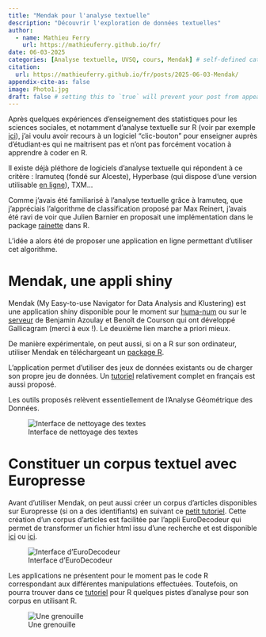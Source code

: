 ```yaml
---
title: "Mendak pour l'analyse textuelle"
description: "Découvrir l'exploration de données textuelles"
author:
  - name: Mathieu Ferry
    url: https://mathieuferry.github.io/fr/
date: 06-03-2025
categories: [Analyse textuelle, UVSQ, cours, Mendak] # self-defined categories
citation: 
  url: https://mathieuferry.github.io/fr/posts/2025-06-03-Mendak/ 
appendix-cite-as: false
image: Photo1.jpg
draft: false # setting this to `true` will prevent your post from appearing on your listing page until you're ready!
---
```


Après quelques expériences d'enseignement des statistiques pour les sciences sociales, et notamment d'analyse textuelle sur R (voir par exemple [ici](https://mathieuferry.github.io/PondicherryWorkshop/)), j'ai voulu avoir recours à un logiciel "clic-bouton" pour enseigner auprès d'étudiant·es qui ne maitrisent pas et n'ont pas forcément vocation à apprendre à coder en R.

Il existe déjà pléthore de logiciels d'analyse textuelle qui répondent à ce critère : Iramuteq (fondé sur Alceste), Hyperbase (qui dispose d'une version utilisable [en ligne](https://hyperbase.unice.fr/)), TXM...

Comme j'avais été familiarisé à l'analyse textuelle grâce à Iramuteq, que j'appréciais l'algorithme de classification proposé par Max Reinert, j'avais été ravi de voir que Julien Barnier en proposait une implémentation dans le package [rainette](https://juba.github.io/rainette/index.html) dans R.

L'idée a alors été de proposer une application en ligne permettant d'utiliser cet algorithme.

# Mendak, une appli shiny

Mendak (My Easy-to-use Navigator for Data Analysis and Klustering) est une application shiny disponible pour le moment sur [huma-num](https://analytics.huma-num.fr/Mathieu.Ferry/mendak/) ou sur le [serveur](https://shiny.ens-paris-saclay.fr/app/mendak) de Benjamin Azoulay et Benoît de Courson qui ont développé Gallicagram (merci à eux !). Le deuxième lien marche a priori mieux.

De manière expérimentale, on peut aussi, si on a R sur son ordinateur, utiliser Mendak en téléchargeant un [package R](https://github.com/MathieuFerry/Mendak-package).

L'application permet d'utiliser des jeux de données existants ou de charger son propre jeu de données. Un [tutoriel](https://mathieuferry.github.io/Tutorials-for-Mendak/TutorielFR.html) relativement complet en français est aussi proposé.

Les outils proposés relèvent essentiellement de l'Analyse Géométrique des Données.

![Interface de nettoyage des textes](Photo2.jpg){fig-align="center"}

# Constituer un corpus textuel avec Europresse

Avant d'utiliser Mendak, on peut aussi créer un corpus d'articles disponibles sur Europresse (si on a des identifiants) en suivant ce [petit tutoriel](https://mathieuferry.github.io/FormationR/corpus.html). Cette création d'un corpus d'articles est facilitée par l'appli EuroDecodeur qui permet de transformer un fichier html issu d'une recherche et est disponible [ici](https://analytics.huma-num.fr/Mathieu.Ferry/EuroDecodeur/) ou [ici](https://mathieufer.shinyapps.io/europressedecodeur/).

![Interface d'EuroDecodeur](Photo3.jpg){fig-align="center"}

Les applications ne présentent pour le moment pas le code R correspondant aux différentes manipulations effectuées. Toutefois, on pourra trouver dans ce [tutoriel](https://mathieuferry.github.io/FormationR/textometrie.html) pour R quelques pistes d'analyse pour son corpus en utilisant R.

![Une grenouille](Photo1.jpg){fig-align="center"}
